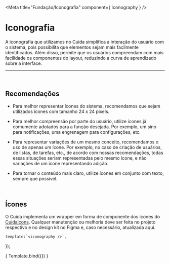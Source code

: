 
<Meta title="Fundação/Iconografia" component={ Iconography } />

# Iconografia

A iconografia que utilizamos no Cuida simplifica a interação do usuário com o sistema, pois possibilita que elementos sejam mais
 facilmente identificados. Além disso, permite que os usuários compreendam com mais facilidade os componentes do layout, 
 reduzindo a curva de aprendizado sobre a interface.

<hr />
<br />

## Recomendações

-  Para melhor representar ícones do sistema, recomendamos que sejam utilizados ícones com tamanho 24 x 24 pixels.

- Para melhor compreensão por parte do usuário, utilize ícones já comumente adotados para a função desejada.
Por exemplo, um sino para notificações, uma engrenagem para configurações, etc.

- Para representar variações de um mesmo conceito, recomendamos o uso de apenas um ícone. Por exemplo, no caso de criação de usuários,
 de listas, de tarefas, etc., de acordo com nossas recomendações, todas essas situações seriam representadas
	pelo mesmo ícone, e não variações de um ícone representando adição.

- Para tornar o conteúdo mais claro, utilize ícones em conjunto com texto, sempre que possível.

<br />

## Ícones

O Cuida implementa um wrapper em forma de componente dos ícones do <a href="https://github.com/Sysvale/cuida-icons">CuidaIcons</a>. Qualquer manutenção ou melhoria
deve ser feita no projeto respectivo e no design kit no Figma e, caso necessário, atualizada aqui.
<br />

	template:`<iconography />`,
});

<Story name="Iconography">
		{ Template.bind({}) }
</Story>